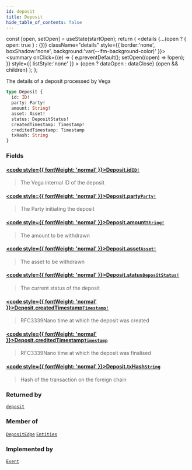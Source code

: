 ```yaml
---
id: deposit
title: Deposit
hide_table_of_contents: false
---
```







  const [open, setOpen] = useState(startOpen);
  return (
    <details {...(open ? { open: true } : {})} className="details" style={{ border:'none', boxShadow:'none', background:'var(--ifm-background-color)' }}>
      <summary
        onClick={(e) => {
          e.preventDefault();
          setOpen((open) => !open);
        }}
        style={{ listStyle:'none' }}
      >
      {open ? dataOpen : dataClose}
      </summary>
      {open && children}
    </details>
  );
};




The details of a deposit processed by Vega


```graphql
type Deposit {
  id: ID!
  party: Party!
  amount: String!
  asset: Asset!
  status: DepositStatus!
  createdTimestamp: Timestamp!
  creditedTimestamp: Timestamp
  txHash: String
}
```


### Fields

#### [<code style={{ fontWeight: 'normal' }}>Deposit.<b>id</b></code>](#)<Bullet />[`ID!`](/testnet/api/graphql/scalars/id) <Badge class="secondary" text="non-null"/> <Badge class="secondary" text="scalar"/>
> The Vega internal ID of the deposit
> 

#### [<code style={{ fontWeight: 'normal' }}>Deposit.<b>party</b></code>](#)<Bullet />[`Party!`](/testnet/api/graphql/objects/party) <Badge class="secondary" text="non-null"/> <Badge class="secondary" text="object"/>
> The Party initiating the deposit
> 

#### [<code style={{ fontWeight: 'normal' }}>Deposit.<b>amount</b></code>](#)<Bullet />[`String!`](/testnet/api/graphql/scalars/string) <Badge class="secondary" text="non-null"/> <Badge class="secondary" text="scalar"/>
> The amount to be withdrawn
> 

#### [<code style={{ fontWeight: 'normal' }}>Deposit.<b>asset</b></code>](#)<Bullet />[`Asset!`](/testnet/api/graphql/objects/asset) <Badge class="secondary" text="non-null"/> <Badge class="secondary" text="object"/>
> The asset to be withdrawn
> 

#### [<code style={{ fontWeight: 'normal' }}>Deposit.<b>status</b></code>](#)<Bullet />[`DepositStatus!`](/testnet/api/graphql/enums/deposit-status) <Badge class="secondary" text="non-null"/> <Badge class="secondary" text="enum"/>
> The current status of the deposit
> 

#### [<code style={{ fontWeight: 'normal' }}>Deposit.<b>createdTimestamp</b></code>](#)<Bullet />[`Timestamp!`](/testnet/api/graphql/scalars/timestamp) <Badge class="secondary" text="non-null"/> <Badge class="secondary" text="scalar"/>
> RFC3339Nano time at which the deposit was created
> 

#### [<code style={{ fontWeight: 'normal' }}>Deposit.<b>creditedTimestamp</b></code>](#)<Bullet />[`Timestamp`](/testnet/api/graphql/scalars/timestamp) <Badge class="secondary" text="scalar"/>
> RFC3339Nano time at which the deposit was finalised
> 

#### [<code style={{ fontWeight: 'normal' }}>Deposit.<b>txHash</b></code>](#)<Bullet />[`String`](/testnet/api/graphql/scalars/string) <Badge class="secondary" text="scalar"/>
> Hash of the transaction on the foreign chain
> 



### Returned by

[`deposit`](/testnet/api/graphql/queries/deposit)  <Badge class="secondary" text="query"/>

### Member of

[`DepositEdge`](/testnet/api/graphql/objects/deposit-edge)  <Badge class="secondary" text="object"/><Bullet />[`Entities`](/testnet/api/graphql/objects/entities)  <Badge class="secondary" text="object"/>

### Implemented by

[`Event`](/testnet/api/graphql/unions/event)  <Badge class="secondary" text="union"/>


